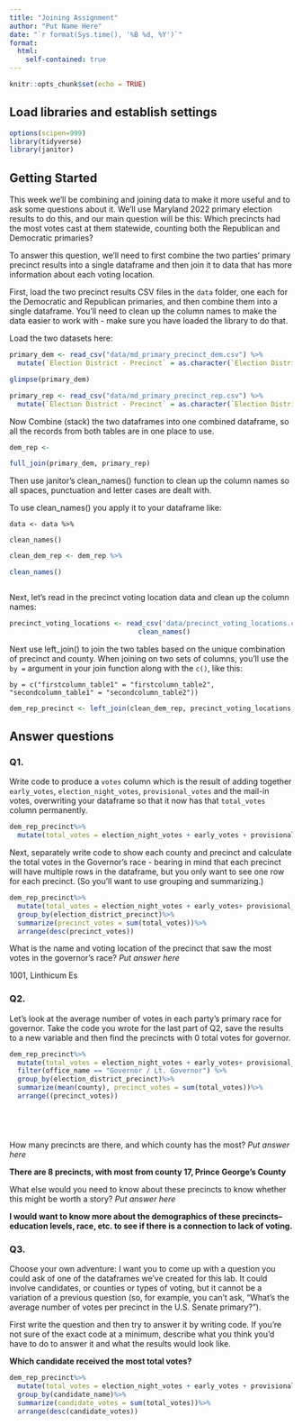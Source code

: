 ```yaml
---
title: "Joining Assignment"
author: "Put Name Here"
date: "`r format(Sys.time(), '%B %d, %Y')`"
format:
  html:
    self-contained: true
---
```


```r
knitr::opts_chunk$set(echo = TRUE)
```

## Load libraries and establish settings

```r
options(scipen=999)
library(tidyverse)
library(janitor)
```

## Getting Started

This week we'll be combining and joining data to make it more useful and to ask some questions about it. We'll use Maryland 2022 primary election results to do this, and our main question will be this: Which precincts had the most votes cast at them statewide, counting both the Republican and Democratic primaries?

To answer this question, we'll need to first combine the two parties' primary precinct results into a single dataframe and then join it to data that has more information about each voting location.

First, load the two precinct results CSV files in the `data` folder, one each for the Democratic and Republican primaries, and then combine them into a single dataframe. You'll need to clean up the column names to make the data easier to work with - make sure you have loaded the library to do that.

Load the two datasets here:

```r
primary_dem <- read_csv("data/md_primary_precinct_dem.csv") %>% 
  mutate(`Election District - Precinct` = as.character(`Election District - Precinct`))

glimpse(primary_dem)

primary_rep <- read_csv("data/md_primary_precinct_rep.csv") %>% 
  mutate(`Election District - Precinct` = as.character(`Election District - Precinct`))
```

Now Combine (stack) the two dataframes into one combined dataframe, so all the records from both tables are in one place to use.

```r

dem_rep <-

full_join(primary_dem, primary_rep)

```

Then use janitor's clean_names() function to clean up the column names so all spaces, punctuation and letter cases are dealt with.

To use clean_names() you apply it to your dataframe like:

`data <- data %>%`

`clean_names()`

```r

clean_dem_rep <- dem_rep %>%

clean_names()



```

Next, let's read in the precinct voting location data and clean up the column names:

```r
precinct_voting_locations <- read_csv('data/precinct_voting_locations.csv') %>%
                                clean_names()

```

Next use left_join() to join the two tables based on the unique combination of precinct and county. When joining on two sets of columns, you'll use the `by =` argument in your join function along with the `c()`, like this:

`by = c("firstcolumn_table1" = "firstcolumn_table2", "secondcolumn_table1" = "secondcolumn_table2"))`

```r

dem_rep_precinct <- left_join(clean_dem_rep, precinct_voting_locations, by = c("county" = "county_code", "election_district_precinct" = "precinct_code"))

```

## Answer questions

### Q1.

Write code to produce a `votes` column which is the result of adding together `early_votes`, `election_night_votes`, `provisional_votes` and the mail-in votes, overwriting your dataframe so that it now has that `total_votes` column permanently.

```r

dem_rep_precinct%>%
  mutate(total_votes = election_night_votes + early_votes + provisional_votes)

```

Next, separately write code to show each county and precinct and calculate the total votes in the Governor's race - bearing in mind that each precinct will have multiple rows in the dataframe, but you only want to see one row for each precinct. (So you'll want to use grouping and summarizing.)

```r


dem_rep_precinct%>%
  mutate(total_votes = election_night_votes + early_votes+ provisional_votes)%>%
  group_by(election_district_precinct)%>%
  summarize(precinct_votes = sum(total_votes))%>%
  arrange(desc(precinct_votes))


```

What is the name and voting location of the precinct that saw the most votes in the governor's race? *Put answer here*

1001, Linthicum Es

### Q2.

Let's look at the average number of votes in each party's primary race for governor. Take the code you wrote for the last part of Q2, save the results to a new variable and then find the precincts with 0 total votes for governor.

```r


dem_rep_precinct%>%
  mutate(total_votes = election_night_votes + early_votes+ provisional_votes)%>%
  filter(office_name == "Governor / Lt. Governor") %>% 
  group_by(election_district_precinct)%>%
  summarize(mean(county), precinct_votes = sum(total_votes))%>%
  arrange((precinct_votes))






```

How many precincts are there, and which county has the most? *Put answer here*

**There are 8 precincts, with most from county 17, Prince George's County**

What else would you need to know about these precincts to know whether this might be worth a story? *Put answer here*

**I would want to know more about the demographics of these precincts--education levels, race, etc. to see if there is a connection to lack of voting.**

### Q3.

Choose your own adventure: I want you to come up with a question you could ask of one of the dataframes we've created for this lab. It could involve candidates, or counties or types of voting, but it cannot be a variation of a previous question (so, for example, you can't ask, "What's the average number of votes per precinct in the U.S. Senate primary?").

First write the question and then try to answer it by writing code. If you're not sure of the exact code at a minimum, describe what you think you'd have to do to answer it and what the results would look like.

**Which candidate received the most total votes?**

```r

dem_rep_precinct%>%
  mutate(total_votes = election_night_votes + early_votes + provisional_votes)%>%
  group_by(candidate_name)%>%
  summarize(candidate_votes = sum(total_votes))%>%
  arrange(desc(candidate_votes))



```

